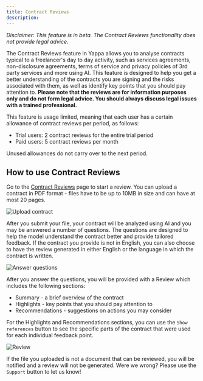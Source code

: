 ```yaml
---
title: Contract Reviews
description:
---
```


*Disclaimer: This feature is in beta. The Contract Reviews functionality does not provide legal advice.*

The Contract Reviews feature in Yappa allows you to analyse contracts typical to a freelancer's day to day activity, such as services agreements, non-disclosure agreements, terms of service and privacy policies of 3rd party services and more using AI. This feature is designed to help
you get a better understanding of the contracts you are signing and the risks associated with them, as well as identify key points that you should pay attention to. **Please note that the reviews are for information purposes only and do not form legal advice. You should always discuss legal issues with a trained professional.**

This feature is usage limited, meaning that each user has a certain allowance of contract reviews per period, as follows:

* Trial users: 2 contract reviews for the entire trial period
* Paid users: 5 contract reviews per month

Unused allowances do not carry over to the next period.

## How to use Contract Reviews

Go to the [Contract Reviews](https://app.goyappa.com/contract-reviews) page to start a review. You can upload a contract in PDF format - files have to be up to 10MB in size and can have at most 20 pages. 

![Upload contract](/assets/contract-reviews/upload-contract.png)

After you submit your file, your contract will be analyzed using AI and you may be answered a number of questions. The questions are designed to help the model understand the contract better and provide tailored feedback. If the contract you provide is not in English, you can also choose to have
the review generated in either English or the language in which the contract is written. 

![Answer questions](/assets/contract-reviews/answer-questions.png)

After you answer the questions, you will be provided with a Review which includes the following sections:

* Summary - a brief overview of the contract
* Highlights - key points that you should pay attention to
* Recommendations - suggestions on actions you may consider

For the Highlights and Recommendations sections, you can use the `Show references` button to see the specific parts of the contract that were used for each individual feedback point.

![Review](/assets/contract-reviews/review.png)

If the file you uploaded is not a document that can be reviewed, you will be notified and a review will not be generated. Were we wrong? Please use the `Support` button to let us know!
